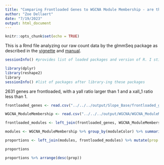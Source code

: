 ```yaml
---
title: "Comparing Frontloaded Genes to WGCNA Module Membership - are there"
author: "Zoe Dellaert"
date: "7/19/2023"
output: html_document
---
```


```r
knitr::opts_chunk$set(echo = TRUE)
```

This is a Rmd file analyzing our raw count data by the glmmSeq package as described in the [vignette](https://cran.r-project.org/web/packages/glmmSeq/vignettes/glmmSeq.html) and [manual](https://cran.r-project.org/web/packages/glmmSeq/glmmSeq.pdf).

```r
sessionInfo() #provides list of loaded packages and version of R. I still have version 4.1 for now.
```

```r
library(dplyr)
library(reshape2)
library
sessionInfo() #list of packages after library-ing these packages
```

2631 genes are frontloaded, with a yall ratio larger than 1 and a xall_1 ratio less than 1.

```r
frontloaded_genes <- read.csv("../../../output/Slope_Base/frontloaded_genes.csv") %>% select(-"X")

WGCNA_ModuleMembership <- read.csv("../../../output/WGCNA/WGCNA_ModuleMembership.csv") %>% rename("Gene" = X)

```

```r
frontloaded_modules <- left_join(frontloaded_genes, WGCNA_ModuleMembership) %>% group_by(moduleColor) %>% summarize(col_n = n()) %>% arrange(desc(col_n))
```

```r
modules <- WGCNA_ModuleMembership %>% group_by(moduleColor) %>% summarize(total_col_n = n()) %>% arrange(desc(total_col_n))
```

```r
proportions <- left_join(modules, frontloaded_modules) %>% mutate(prop = col_n/total_col_n)

proportions

proportions %>% arrange(desc(prop))
```

